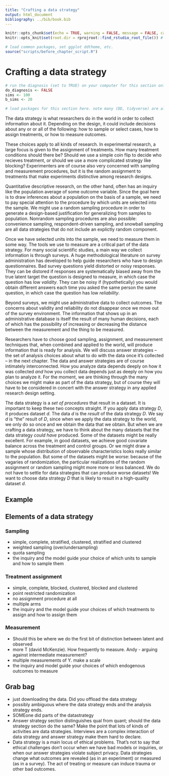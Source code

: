 ```yaml
---
title: "Crafting a data strategy"
output: html_document
bibliography: ../bib/book.bib 
---
```


<!-- note do_bookdown is set in index.rmd, so we know if you're running just this .Rmd or compiling the book-->
```r
knitr::opts_chunk$set(echo = TRUE, warning = FALSE, message = FALSE, cache = FALSE)
knitr::opts_knit$set(root.dir = rprojroot::find_rstudio_root_file()) # files are all relative to RStudio project home
```

```r
# load common packages, set ggplot ddtheme, etc.
source("scripts/before_chapter_script.R")
```

<!-- start post here, do not edit above -->

# Crafting a data strategy

<!-- make sure to rename the section title below -->

```r
# run the diagnosis (set to TRUE) on your computer for this section only before pushing to Github. no diagnosis will ever take place on github.
do_diagnosis <- FALSE
sims <- 100
b_sims <- 20
```

```r
# load packages for this section here. note many (DD, tidyverse) are already available, see scripts/package-list.R
```

The data strategy is what researchers do in the world in order to collect information about it. Depending on the design, it could include decisions about any or or all of the following: how to sample or select cases, how to assign treatments, or how to measure outcomes. 

These choices apply to all kinds of research. In experimental research, a large focus is given to the assignment of treatments. How many treatment conditions should there be? Should we use a simple coin flip to decide who recieves treatment, or should we use a more complicated strategy like blocking? Experimenters are of course also very concerned with sampling and measurement procedures, but it is the random assignment to treatments that make experiments distinctive among research designs. 

Quantitative descriptive research, on the other hand, often has an inquiry like the population average of some outcome variable. Since the goal here is to draw inferences about a population on the basis of a sample, we need to pay special attention to the procedure by which units are selected into the sample. We might use a random sampling procedure in order to generate a design-based justification for generalizing from samples to population. Nonrandom sampling procedures are also possible: convenience sampling, respondent-driven sampling, and snowball sampling are all data strategies that do not include an explictly random component.

Once we have selected units into the sample, we need to measure them in some way. The tools we use to measure are a critical part of the data strategy. For many social scientific studies, a main way we collect information is through surveys. A huge methodological literature on survey administration has developed to help guide researchers who have to design questionnaires. Bad survey questions yield distorted or noisy responses. They can be distored if responses are systematically biased away from the true latent target the question is designed to measure, in which case the question has low *validity*. They can be noisy if (hypothetically) you would obtain different answers each time you asked the same person the same question, in which case the question has low *reliability*. 

Beyond surveys, we might use administrative data to collect outcomes. The concerns about validity and reliability do not disappear once we move out of the survey environment. The information that shows up in an administrative database is itself the result of many human decisions, each of which has the possibility of increasing or decreasing the distance between the measurement and the thing to be measured.

Researchers have to choose good sampling, assignment, and measurement techniques that, when combined and applied to the world, will produce information that is ready for analysis. We will discuss answer strategies -- the set of analysis choices about what to do with the data once it's collected -- in the next chapter. The data and answer strategies are of course intimately interconnected. How you analyze data depends deeply on how it was collected *and* how you collect data depends just as deeply on how you plan to analyze it. For the moment, we are thinking through the many choices we might make as part of the data strategy, but of course they will have to be considered in concert with the answer strategy in any applied research design setting.

The data strategy is a *set of procedures* that result in a dataset. It is important to keep these two concepts straight. If you apply data strategy $D$, it produces dataset $d$. The data $d$ is the *result* of the data strategy $D$. We say $d$ is "the" result of $D$, since when we apply the data strategy to the world, we only do so once and we obtain the data that we obtain. But when we are crafting a data strategy, we have to think about the many datasets that the data strategy *could have* produced. Some of the datasets might be really excellent. For example, in good datasets, we achieve good covariate balance across the treatment and control groups. Or we might draw a sample whose distribution of observable characteristics looks really similar to the population. But some of the datasets might be worse: because of the vagaries of randomization, the particular realizations of the random assignment or random sampling might more more or less balanced. We do not have to settle for data strategies that can produce worse datasets! We want to choose data strategy $D$ that is likely to result in a high-quality dataset $d$.

## Example

## Elements of a data strategy

### Sampling

- simple, complete, stratified, clustered, stratified and clustered
- weighted sampling (over/undersampling)
- quota sampling
- the inquiry and the model guide your choice of which units to sample and how to sample them

### Treatment assignment

- simple, complete, blocked, clustered, blocked and clustered
- point restricted randomization
- no assignment procedure at all
- multiple arms
- the inquiry and the model guide your choices of which treatments to assign and how to assign them

### Measurement

- Should this be where we do the first bit of distinction between latent and observed
- more T (david McKenzie).  How frequently to measure.  Andy - arguing against intermediate measurement?
- multiple measurements of Y.  make a scale
- the inquiry and model guide your choices of which endogenous outcomes to measure

## Grab bag

- just downloading the data.  Did you offload the data strategy
- possibly ambiguous where the data strategy ends and the analysis strategy ends.
- SOMEone did parts of the datastrategy
- Answer strategy section distinguishes qual from quant; should the data strategy section do the same? Make the point that lots of kinds of activities are data strategies. Interviews are a complex interaction of data strategy and answer strategy make them hard to declare.
- Data strategy is a main locus of ethical problems. That's not to say that ethical challenges don't occur when we have bad models or inquiries, or when our answer strategies violate subject privacy. Data strategies change what outcomes are revealed (as in an experiment) or measured (as in a survey). The act of treating or measure can induce trauma or other bad outcomes. 





